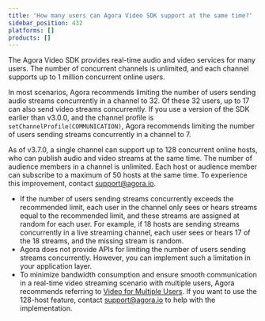 ```yaml
---
title: 'How many users can Agora Video SDK support at the same time?'
sidebar_position: 432
platforms: []
products: []
---
```



The Agora Video SDK provides real-time audio and video services for many users. The number of concurrent channels is unlimited, and each channel supports up to 1 million concurrent online users.

In most scenarios, Agora recommends limiting the number of users sending audio streams concurrently in a channel to 32. Of these 32 users, up to 17 can also send video streams concurrently. If you use a version of the SDK earlier than v3.0.0, and the channel profile is `setChannelProfile(COMMUNICATION)`, Agora recommends limiting the number of users sending streams concurrently in a channel to 7.

As of v3.7.0, a single channel can support up to 128 concurrent online hosts, who can publish audio and video streams at the same time. The number of audience members in a channel is unlimited. Each host or audience member can subscribe to a maximum of 50 hosts at the same time. To experience this improvement, contact [support@agora.io](mailto:support@agora.io).

- If the number of users sending streams concurrently exceeds the recommended limit, each user in the channel only sees or hears streams equal to the recommended limit, and these streams are assigned at random for each user. For example, if 18 hosts are sending streams concurrently in a live streaming channel, each user sees or hears 17 of the 18 streams, and the missing stream is random.
- Agora does not provide APIs for limiting the number of users sending streams concurrently. However, you can implement such a limitation in your application layer.
- To minimize bandwidth consumption and ensure smooth communication in a real-time video streaming scenario with multiple users, Agora recommends referring to [Video for Multiple Users](/interactive-live-streaming/core-functionality/join-multiple-channels). If you want to use the 128-host feature, contact <a href="mailto:support@agora.io">support@agora.io</a> to help with the implementation.
